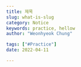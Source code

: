 ```yaml
---
title: 제목
slug: what-is-slug
category: Notice
keywords: practice, hellow
author: "Weonhyeok Chung"

tags: ["#Practice"]
date: 2022-04-11

---
```

<script type="text/javascript" async
src="https://cdnjs.cloudflare.com/ajax/libs/mathjax/2.7.2/MathJax.js? 
config=TeX-MML-AM_CHTML"
</script>

## 시작하며 

Type I error: Reject null when the true state is null. 

Type II error: Not reject null when the true state is altenative. 

Two hypothesis:

$$
H_0 : \mu_0 = \mu_1
$$
$$
H_1 : \mu_0 \ne \mu_1
$$
Let
$$
E[\bar{Y_1}-\bar{Y_0}] = \mu_1 - \mu_0
$$
Then,
$$
\frac{ \bar{Y_1}-\bar{Y_0} - E[\bar{Y_1}-\bar{Y_0}] }{ std(\bar{Y_1}-\bar{Y_0} ) } = \frac{ \bar{Y_1}-\bar{Y_0} - (\mu_1 - \mu_0) }{ std(\bar{Y_1}-\bar{Y_0} ) } 
$$

Note that $ E[\bar{Y_1}-\bar{Y_0}] = \mu_1 - \mu_0 $. Under $H_0$, $E[\bar{Y_1}-\bar{Y_0}] = \mu_1 - \mu_0 =0$, under $H_1$, $E[\bar{Y_1}-\bar{Y_0}] = \mu_1 - \mu_0 = \delta$

$$
Var(\bar{Y_1}-\bar{Y_0}) = Var(\bar{Y_1})+Var(\bar{Y_0}) = \frac{Var(Y_1)}{n_1} + \frac{Var(Y_0)}{n_0} = \frac{\sigma^2_1}{n_1}+\frac{\sigma^2_0}{n_0} 
$$

Under $H_0$, 
$$
\frac{\bar{Y_1}-\bar{Y_0} }{std(\bar{Y_1}-\bar{Y_0} )} = \frac{\bar{Y_1}-\bar{Y_0} }{ \sqrt{ \frac{\sigma^2_1}{n_1}+\frac{\sigma^2_0}{n_0}  } }  = t_{\frac{\alpha}{2}}
$$
\begin{equation}\label{eq:1}
	\Rightarrow \bar{Y_1}-\bar{Y_0}=  t_{\frac{\alpha}{2}} \times \sqrt{ \frac{\sigma^2_1}{n_1}+\frac{\sigma^2_0}{n_0} }
\end{equation}

Under $H_1$, 
$$
\frac{\bar{Y_1}-\bar{Y_0} - \delta }{ \sqrt{ \frac{\sigma^2_1}{n_1}+\frac{\sigma^2_0}{n_0}  } }  = t_{\beta}
$$
\begin{equation}\label{eq:2}
	\Rightarrow \bar{Y_1}-\bar{Y_0}=  \delta - t_{\beta} \times \sqrt{ \frac{\sigma^2_1}{n_1}+\frac{\sigma^2_0}{n_0} }
\end{equation}

From equation (\ref{eq:1}) and (\ref{eq:2}),
$$
\delta = ( t_{\frac{\alpha}{2}} + t_{\beta} ) \times \sqrt{ \frac{\sigma^2_1}{n_1}+\frac{\sigma^2_0}{n_0} } 
$$

Further assume that $\sigma_0^2 = \sigma_1^2 = \sigma^2$, and $n_0 = n_1 = n$, 

$$
	n_0^* = n_1^* = n^* = 2 ( t_{ \frac{\alpha}{2}} + t_\beta )^2 \Big( \frac{\sigma}{\delta} \Big)^2
$$

그리고, 비율인 경우


$$
H_0: p_0 = p_1
$$
$$
H_1: p_0 \ne p_1
$$

Note that the variance is $p(1-p)$. 

Under $H_0$,

$$
\frac{ \hat{p_0} - \hat{p_1} - 0 }{ \sqrt{ \frac{ \bar{p} (1-\bar{p}) }{ n_0 } + \frac{ \bar{p} (1-\bar{p}) }{ n_1 } }  } = t_{\frac{\alpha}{2}}
$$


Under $H_1$,
$$
\frac{ \hat{p_0} - \hat{p_1} - \delta }{ \sqrt{ \frac{ p_0 (1- p_0) }{ n_0 } + \frac{ p_1 (1- p_1) }{ n_1 } }  } = -t_{\beta}
$$

Further assume $n_0=n_1=n$. From the two equations, 

$$
t_{\frac{\alpha}{2}} \times \sqrt{ \frac{ 2 \bar{p}(1-\bar{p} }{n} } = \delta - t_{\beta} \sqrt{ \frac{ p_0 (1-p_0) + p_1 (1-p_1) }{n} }
$$

$$
n = \Big( t_{\frac{\alpha}{2}} \sqrt{ 2 \bar{p} (1-\bar{p})} + t_\beta \sqrt{ p_0 (1-p_0) + p_1 (1-p_1) }    \Big)^2 \delta^{-2}
$$




```python
import math

p0 = 0.05
mde = 0.10
p1 = p0*(1+mde)
pbar = (p0+p1)/2

alpha=0.95
beta=0.8
t_alpha2=1.96
t_beta = 0.84
delta = p1-p0
```

```
n=(t_alpha2*math.sqrt(2*pbar*(1-pbar))+t_beta*math.sqrt(p0*(1-p0)+p1*(1-p1)))**2*(1/delta)**2
n
```

ipython 예시 [Link to ipython](https://colab.research.google.com/drive/1qT0e9EXCBFSpW-OrWFinArA60MEFAMYV#scrollTo=qDvzgkV-MSrx)


## 작성자 등록
우선 글 작성해주실 분들에 대한 정보를 등록해야 합니다. 작성자를 등록하기 위해 필요한 값은 다음과 같습니다.
